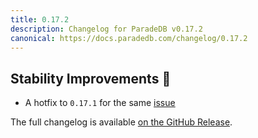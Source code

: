```yaml
---
title: 0.17.2
description: Changelog for ParadeDB v0.17.2
canonical: https://docs.paradedb.com/changelog/0.17.2
---
```


## Stability Improvements 💪

- A hotfix to `0.17.1` for the same [issue](/changelog/0.17.1)

The full changelog is available [on the GitHub Release](https://github.com/paradedb/paradedb/releases/tag/v0.17.2).
